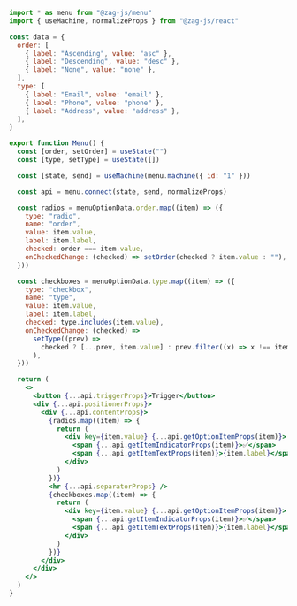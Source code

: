 ```jsx
import * as menu from "@zag-js/menu"
import { useMachine, normalizeProps } from "@zag-js/react"

const data = {
  order: [
    { label: "Ascending", value: "asc" },
    { label: "Descending", value: "desc" },
    { label: "None", value: "none" },
  ],
  type: [
    { label: "Email", value: "email" },
    { label: "Phone", value: "phone" },
    { label: "Address", value: "address" },
  ],
}

export function Menu() {
  const [order, setOrder] = useState("")
  const [type, setType] = useState([])

  const [state, send] = useMachine(menu.machine({ id: "1" }))

  const api = menu.connect(state, send, normalizeProps)

  const radios = menuOptionData.order.map((item) => ({
    type: "radio",
    name: "order",
    value: item.value,
    label: item.label,
    checked: order === item.value,
    onCheckedChange: (checked) => setOrder(checked ? item.value : ""),
  }))

  const checkboxes = menuOptionData.type.map((item) => ({
    type: "checkbox",
    name: "type",
    value: item.value,
    label: item.label,
    checked: type.includes(item.value),
    onCheckedChange: (checked) =>
      setType((prev) =>
        checked ? [...prev, item.value] : prev.filter((x) => x !== item.value),
      ),
  }))

  return (
    <>
      <button {...api.triggerProps}>Trigger</button>
      <div {...api.positionerProps}>
        <div {...api.contentProps}>
          {radios.map((item) => {
            return (
              <div key={item.value} {...api.getOptionItemProps(item)}>
                <span {...api.getItemIndicatorProps(item)}>✅</span>
                <span {...api.getItemTextProps(item)}>{item.label}</span>
              </div>
            )
          })}
          <hr {...api.separatorProps} />
          {checkboxes.map((item) => {
            return (
              <div key={item.value} {...api.getOptionItemProps(item)}>
                <span {...api.getItemIndicatorProps(item)}>✅</span>
                <span {...api.getItemTextProps(item)}>{item.label}</span>
              </div>
            )
          })}
        </div>
      </div>
    </>
  )
}
```
